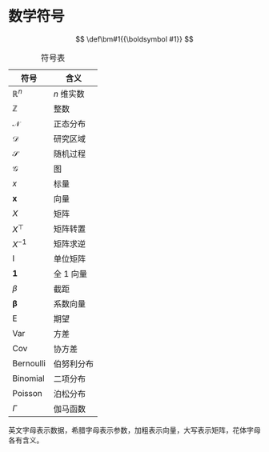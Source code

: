 # 数学符号 {#sec-math-notations}

::: hidden
$$
 \def\bm#1{{\boldsymbol #1}}
$$
:::

| 符号                 | 含义       |
|----------------------|------------|
| $\mathbb{R}^n$       | $n$ 维实数 |
| $\mathbb{Z}$         | 整数       |
| $\mathcal{N}$        | 正态分布   |
| $\mathcal{D}$        | 研究区域   |
| $\mathcal{S}$        | 随机过程   |
| $\mathcal{G}$        | 图         |
| $x$                  | 标量       |
| $\bm{x}$             | 向量       |
| $X$                  | 矩阵       |
| $X^{\top}$           | 矩阵转置   |
| $X^{-1}$             | 矩阵求逆   |
| $\mathsf{I}$         | 单位矩阵   |
| $\bm{1}$             | 全 1 向量  |
| $\beta$              | 截距       |
| $\bm{\beta}$         | 系数向量   |
| $\mathsf{E}$         | 期望       |
| $\mathsf{Var}$       | 方差       |
| $\mathsf{Cov}$       | 协方差     |
| $\mathrm{Bernoulli}$ | 伯努利分布 |
| $\mathrm{Binomial}$  | 二项分布   |
| $\mathrm{Poisson}$   | 泊松分布   |
| $\Gamma$             | 伽马函数   |

: 符号表

英文字母表示数据，希腊字母表示参数，加粗表示向量，大写表示矩阵，花体字母各有含义。
